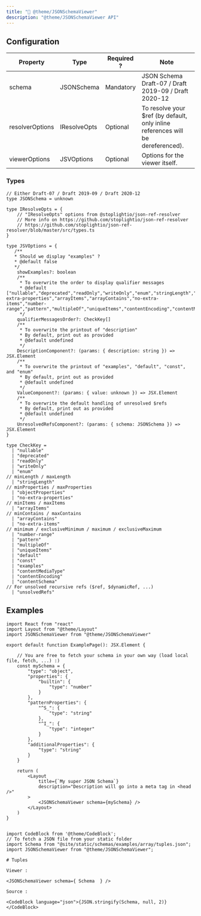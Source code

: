 ```yaml
---
title: "🔎 @theme/JSONSchemaViewer"
description: "@theme/JSONSchemaViewer API"
---
```



## Configuration

| Property        | Type          | Required ?  | Note                                                    |
|-----------------|---------------|-------------|---------------------------------------------------------|
| schema          | JSONSchema    | Mandatory   | JSON Schema Draft-07 / Draft 2019-09 / Draft 2020-12    |
| resolverOptions | IResolveOpts  | Optional    | To resolve your $ref (by default, only inline references will be dereferenced). |
| viewerOptions   | JSVOptions    | Optional    | Options for the viewer itself. |

### Types

```tsx
// Either Draft-07 / Draft 2019-09 / Draft 2020-12
type JSONSchema = unknown
```

```tsx
type IResolveOpts = {
    // "IResolveOpts" options from @stoplightio/json-ref-resolver
    // More info on https://github.com/stoplightio/json-ref-resolver
    // https://github.com/stoplightio/json-ref-resolver/blob/master/src/types.ts
}
```

```tsx
type JSVOptions = {
   /**
   * Should we display "examples" ?
   * @default false
   */
    showExamples?: boolean
    /**
     * To overwrite the order to display qualifier messages
     * @default ["nullable","deprecated","readOnly","writeOnly","enum","stringLength","objectProperties","no-extra-properties","arrayItems","arrayContains","no-extra-items","number-range","pattern","multipleOf","uniqueItems","contentEncoding","contentMediaType","contentSchema","default","const","examples"]
     */
    qualifierMessagesOrder?: CheckKey[]
    /**
     * To overwrite the printout of "description"
     * By default, print out as provided
     * @default undefined
     */
    DescriptionComponent?: (params: { description: string }) => JSX.Element
    /**
     * To overwrite the printout of "examples", "default", "const", and "enum"
     * By default, print out as provided
     * @default undefined
     */
    ValueComponent?: (params: { value: unknown }) => JSX.Element
    /**
     * To overwrite the default handling of unresolved $refs
     * By default, print out as provided
     * @default undefined
     */
    UnresolvedRefsComponent?: (params: { schema: JSONSchema }) => JSX.Element
}
```

```tsx
type CheckKey =
  | "nullable"
  | "deprecated"
  | "readOnly"
  | "writeOnly"
  | "enum"
// minLength / maxLength
  | "stringLength"
// minProperties / maxProperties
  | "objectProperties"
  | "no-extra-properties"
// minItems / maxItems
  | "arrayItems"
// minContains / maxContains
  | "arrayContains"
  | "no-extra-items"
// minimum / exclusiveMinimum / maximum / exclusiveMaximum
  | "number-range"
  | "pattern"
  | "multipleOf"
  | "uniqueItems"
  | "default"
  | "const"
  | "examples"
  | "contentMediaType"
  | "contentEncoding"
  | "contentSchema"
// For unsolved recursive refs ($ref, $dynamicRef, ...)
  | "unsolvedRefs"
```

## Examples

<Tabs>
<TabItem value="JSX" label="JSX">

```tsx
import React from "react"
import Layout from "@theme/Layout"
import JSONSchemaViewer from "@theme/JSONSchemaViewer"

export default function ExamplePage(): JSX.Element {

    // You are free to fetch your schema in your own way (load local file, fetch, ...) :)
    const mySchema = {
        "type": "object",
        "properties": {
            "builtin": {
                "type": "number"
            }
        },
        "patternProperties": {
            "^S_": {
                "type": "string"
            },
            "^I_": {
                "type": "integer"
            }
        },
        "additionalProperties": {
            "type": "string"
        }
    }

    return (
        <Layout
            title={`My super JSON Schema`}
            description="Description will go into a meta tag in <head />"
        >
            <JSONSchemaViewer schema={mySchema} />
        </Layout>
    )
}
```

</TabItem>

<TabItem value="MDX" label="MDX" default>

```tsx

import CodeBlock from '@theme/CodeBlock';
// To fetch a JSON file from your static folder
import Schema from "@site/static/schemas/examples/array/tuples.json";
import JSONSchemaViewer from "@theme/JSONSchemaViewer";

# Tuples

Viewer :

<JSONSchemaViewer schema={ Schema  } />

Source :

<CodeBlock language="json">{JSON.stringify(Schema, null, 2)}</CodeBlock>

```

</TabItem>

</Tabs>
